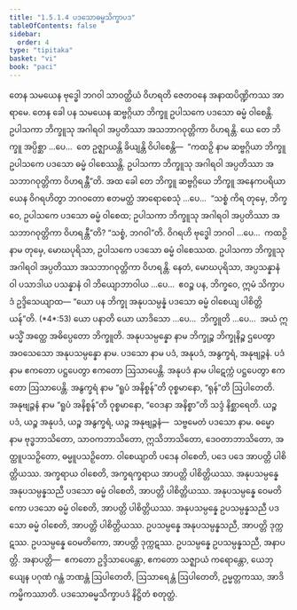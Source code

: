 ```yaml
---
title: "1.5.1.4 ပဒသောဓမ္မသိက္ခာပဒ"
tableOfContents: false
sidebar:
  order: 4
type: "tipitaka"
basket: "vi"
book: "paci"
---
```



<DynamicBreadcrumb />

<Division number="44" book="paci" e="ch" v="2" p="25">

<Paragraph number="150" book="paci">
တေန သမယေန ဗုဒ္ဓေါ ဘဂဝါ သာဝတ္ထိယံ ဝိဟရတိ ဇေတဝနေ အနာထပိဏ္ဍိကဿ အာရာမေ. တေန ခေါ ပန သမယေန ဆဗ္ဗဂ္ဂိယာ ဘိက္ခူ ဥပါသကေ ပဒသော ဓမ္မံ ဝါစေန္တိ. ဥပါသကာ ဘိက္ခူသု အဂါရဝါ အပ္ပတိဿာ အသဘာဂဝုတ္တိကာ ဝိဟရန္တိ. ယေ တေ ဘိက္ခူ အပ္ပိစ္ဆာ …ပေ…  တေ ဥဇ္ဈာယန္တိ ခိယျန္တိ ဝိပါစေန္တိ—  “ကထဉှိ နာမ ဆဗ္ဗဂ္ဂိယာ ဘိက္ခူ ဥပါသကေ ပဒသော ဓမ္မံ ဝါစေဿန္တိ. ဥပါသကာ ဘိက္ခူသု အဂါရဝါ အပ္ပတိဿာ အသဘာဂဝုတ္တိကာ ဝိဟရန္တီ”တိ.
</Paragraph>

<Paragraph number="151" book="paci">
အထ ခေါ တေ ဘိက္ခူ ဆဗ္ဗဂ္ဂိယေ ဘိက္ခူ အနေကပရိယာယေန ဝိဂရဟိတွာ ဘဂဝတော ဧတမတ္ထံ အာရောစေသုံ …ပေ…  “သစ္စံ ကိရ တုမှေ, ဘိက္ခဝေ, ဥပါသကေ ပဒသော ဓမ္မံ ဝါစေထ; ဥပါသကာ ဘိက္ခူသု အဂါရဝါ အပ္ပတိဿာ အသဘာဂဝုတ္တိကာ ဝိဟရန္တီ”တိ? “သစ္စံ, ဘဂဝါ”တိ. ဝိဂရဟိ ဗုဒ္ဓေါ ဘဂဝါ …ပေ…  ကထဉှိ နာမ တုမှေ, မောဃပုရိသာ, ဥပါသကေ ပဒသော ဓမ္မံ ဝါစေဿထ. ဥပါသကာ ဘိက္ခူသု အဂါရဝါ အပ္ပတိဿာ အသဘာဂဝုတ္တိကာ ဝိဟရန္တိ. နေတံ, မောဃပုရိသာ, အပ္ပသန္နာနံ ဝါ ပသာဒါယ ပသန္နာနံ ဝါ ဘိယျောဘာဝါယ …ပေ…  ဧဝဉ္စ ပန, ဘိက္ခဝေ, ဣမံ သိက္ခာပဒံ ဥဒ္ဒိသေယျာထ—
</Paragraph>

</Division>
<Division number="45" book="paci" e="ch" v="2" p="25">

<Paragraph number="152" book="paci">
<Emphasis>“ယော ပန ဘိက္ခု အနုပသမ္ပန္နံ ပဒသော ဓမ္မံ ဝါစေယျ ပါစိတ္တိယန်”</Emphasis>တိ. (*4*:<Emphasis>53</Emphasis>)
</Paragraph>

</Division>
<Division number="46" book="paci" e="ch" v="2" p="25">

<Paragraph number="153" book="paci">
<Emphasis>ယော ပနာ</Emphasis>တိ ယော ယာဒိသော …ပေ…  <Emphasis>ဘိက္ခူ</Emphasis>တိ …ပေ…  အယံ ဣမသ္မိံ အတ္ထေ အဓိပ္ပေတော ဘိက္ခူတိ.
</Paragraph>

<Paragraph number="154" book="paci">
<Emphasis>အနုပသမ္ပန္နော</Emphasis> နာမ ဘိက္ခုဉ္စ ဘိက္ခုနိဉ္စ ဌပေတွာ အဝသေသော အနုပသမ္ပန္နော နာမ.
</Paragraph>

<Paragraph number="155" book="paci">
<Emphasis>ပဒသော</Emphasis> နာမ ပဒံ, အနုပဒံ, အနွက္ခရံ, အနုဗျဉ္ဇနံ.
</Paragraph>

<Paragraph number="156" book="paci">
<Emphasis>ပဒံ</Emphasis> နာမ ဧကတော ပဋ္ဌပေတွာ ဧကတော ဩသာပေန္တိ. <Emphasis>အနုပဒံ</Emphasis> နာမ ပါဋေက္ကံ ပဋ္ဌပေတွာ ဧကတော ဩသာပေန္တိ. <Emphasis>အနွက္ခရံ</Emphasis> နာမ “ရူပံ အနိစ္စန်”တိ ဝုစ္စမာနော, “ရုန်”တိ ဩပါတေတိ. <Emphasis>အနုဗျဉ္ဇနံ</Emphasis> နာမ “ရူပံ အနိစ္စန်”တိ ဝုစ္စမာနော, “ဝေဒနာ အနိစ္စာ”တိ သဒ္ဒံ နိစ္ဆာရေတိ.
</Paragraph>

<Paragraph number="157" book="paci">
ယဉ္စ ပဒံ, ယဉ္စ အနုပဒံ, ယဉ္စ အနွက္ခရံ, ယဉ္စ အနုဗျဉ္ဇနံ—  သဗ္ဗမေတံ ပဒသော နာမ.
</Paragraph>

<Paragraph number="158" book="paci">
<Emphasis>ဓမ္မော</Emphasis> နာမ ဗုဒ္ဓဘာသိတော, သာဝကဘာသိတော, ဣသိဘာသိတော, ဒေဝတာဘာသိတော, အတ္ထူပသဉှိတော, ဓမ္မူပသဉှိတော.
</Paragraph>

<Paragraph number="159" book="paci">
<Emphasis>ဝါစေယျာ</Emphasis>တိ ပဒေန ဝါစေတိ, ပဒေ ပဒေ အာပတ္တိ ပါစိတ္တိယဿ. အက္ခရာယ ဝါစေတိ, အက္ခရက္ခရာယ အာပတ္တိ ပါစိတ္တိယဿ.
</Paragraph>

</Division>
<Division number="47" book="paci" e="ch" v="2" p="26">

<Paragraph number="160" book="paci">
အနုပသမ္ပန္နေ အနုပသမ္ပန္နသညီ ပဒသော ဓမ္မံ ဝါစေတိ, အာပတ္တိ ပါစိတ္တိယဿ. အနုပသမ္ပန္နေ ဝေမတိကော ပဒသော ဓမ္မံ ဝါစေတိ, အာပတ္တိ ပါစိတ္တိယဿ. အနုပသမ္ပန္နေ ဥပသမ္ပန္နသညီ ပဒသော ဓမ္မံ ဝါစေတိ, အာပတ္တိ ပါစိတ္တိယဿ.
</Paragraph>

<Paragraph number="161" book="paci">
ဥပသမ္ပန္နေ အနုပသမ္ပန္နသညီ, အာပတ္တိ ဒုက္ကဋဿ. ဥပသမ္ပန္နေ ဝေမတိကော, အာပတ္တိ ဒုက္ကဋဿ. ဥပသမ္ပန္နေ ဥပသမ္ပန္နသညီ, အနာပတ္တိ.
</Paragraph>

</Division>
<Division number="48" book="paci" e="ch" v="2" p="26">

<Paragraph number="162" book="paci">
အနာပတ္တိ—  ဧကတော ဥဒ္ဒိသာပေန္တော, ဧကတော သဇ္ဈာယံ ကရောန္တော, ယေဘုယျေန ပဂုဏံ ဂန္ထံ ဘဏန္တံ ဩပါတေတိ, ဩသာရေန္တံ ဩပါတေတိ, ဥမ္မတ္တကဿ, အာဒိကမ္မိကဿာတိ.

</Paragraph>
</Division>

<Paragraph number="163" type="center" book="paci">
ပဒသောဓမ္မသိက္ခာပဒံ နိဋ္ဌိတံ စတုတ္ထံ.
</Paragraph>